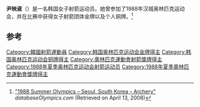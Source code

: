 {{blpsources|time=2016-08-21T12:49:43+00:00}}

{{Infobox sportsperson
| name           = 尹映淑
| sport          = [[射箭|射箭]]
| show-medals    = yes
| medaltemplates = 
{{MedalGold | [[1988年夏季奥林匹克运动会|1988年 汉城]] | [[1988年夏季奥林匹克运动会射箭比赛|团体赛]]}}
{{MedalBronze| [[1988年夏季奥林匹克运动会|1988年 汉城]] | [[1988年夏季奥林匹克运动会射箭比赛|个人赛]]}}
}}

'''尹映淑'''（{{bd|1971年|9月10日||}}）是一名韩国女子射箭运动员。她曾参加了1988年汉城奥林匹克运动会，并在比赛中获得女子射箭团体金牌以及个人铜牌。<ref name=db-ol-ARC1988>[http://www.databaseolympics.com/games/gamessport.htm?g=22&sp=ARC "1988 Summer Olympics – Seoul, South Korea – Archery"] {{webarchive|url=https://web.archive.org/web/20080531095123/http://www.databaseolympics.com/games/gamessport.htm?g=22&sp=ARC |date=2008-05-31 }} ''databaseOlympics.com'' (Retrieved on April 13, 2008)</ref>

==参考==
{{reflist}}
{{DEFAULTSORT:Yun Young-sook}}
[[Category:韓國射箭運動員|Category:韓國射箭運動員]]
[[Category:韩国奥林匹克运动会金牌得主|Category:韩国奥林匹克运动会金牌得主]]
[[Category:韩国奥林匹克运动会铜牌得主|Category:韩国奥林匹克运动会铜牌得主]]
[[Category:奧林匹克運動會射箭獎牌得主|Category:奧林匹克運動會射箭獎牌得主]]
[[Category:1988年夏季奥林匹克运动会射箭运动员|Category:1988年夏季奥林匹克运动会射箭运动员]]
[[Category:1988年夏季奧林匹克運動會獎牌得主|Category:1988年夏季奧林匹克運動會獎牌得主]]